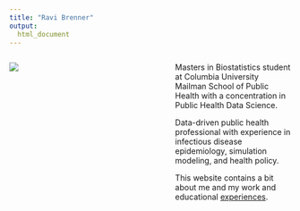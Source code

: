 ```yaml
---
title: "Ravi Brenner"
output: 
  html_document
---
```


:::: {.columns}
::: {.column width="45%"}
![](images/headshot.jpeg)
:::
::: {.column width="10%"}
:::
::: {.column width="45%"}

Masters in Biostatistics student at Columbia University Mailman School of Public Health with a concentration in Public Health Data Science.

Data-driven public health professional with experience in infectious disease epidemiology, simulation modeling, and health policy.

This website contains a bit about me and my work and educational [experiences](resume.html).
:::
::::
